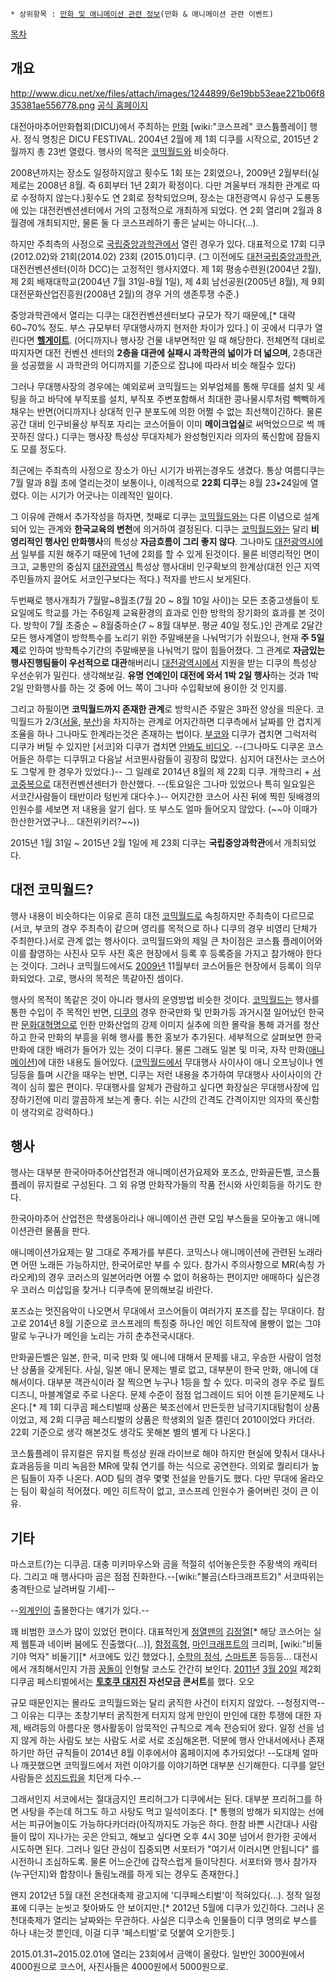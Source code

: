  * 상위항목 : [[만화 및 애니메이션 관련 정보]](만화 & 애니메이션 관련 이벤트)

[[목차]]
== 개요 ==
http://www.dicu.net/xe/files/attach/images/1244899/6e19bb53eae221b06f835381ae556778.png
[http://www.dicu.net 공식 홈페이지]

대전아마추어만화협회(DICU)에서 주최하는 [[만화]] [wiki:"코스프레" 코스튬플레이] 행사. 정식 명칭은 DICU FESTIVAL.
2004년 2월에 제 1회 디쿠를 시작으로, 2015년 2월까지 총 23번 열렸다. 행사의 목적은 [[코믹월드]]와 비슷하다.

2008년까지는 장소도 일정하지않고 횟수도 1회 또는 2회였으나, 2009년 2월부터(실제로는 2008년 8월. 즉 6회부터 1년 2회가 확정이다. 다만 겨울부터 개최한 관계로 따로 수정하지 않는다.)횟수도 연 2회로 정착되었으며, 장소는 대전광역시 유성구 도룡동에 있는 대전컨벤션센터에서 거의 고정적으로 개최하게 되었다. 연 2회 열리며 2월과 8월경에 개최되지만, 물론 둘 다 코스프레하기 좋은 날씨는 아니다(...).

하지만 주최측의 사정으로 [[국립중앙과학관]]에서 열린 경우가 있다. 대표적으로 17회 디쿠(2012.02)와 21회(2014.02) 23회 (2015.01)디쿠.
(그 이전에도 [[대전국립중앙과학관]], 대전컨벤션센터(이하 DCC)는 고정적인 행사지였다. 제 1회 평송수련원(2004년 2월), 제 2회 배재대학교(2004년 7월 31일-8월 1일), 제 4회 남선공원(2005년 8월), 제 9회 대전문화산업진흥원(2008년 2월)의 경우 거의 생존투쟁 수준.)

중앙과학관에서 열리는 디쿠는 대전컨벤션센터보다 규모가 작기 때문에,[* 대략 60~70% 정도. 부스 규모부터 무대행사까지 현저한 차이가 있다.] 이 곳에서 디쿠가 열린다면 '''[[헬게이트]]'''. (어디까지나 행사장 건물 내부면적만 일 때 해당한다. 전체면적 대비로 따지자면 대전 컨벤션 센터의 '''2층을 대관에 실패시 과학관의 넓이가 더 넓으며''', 2층대관을 성공했을 시 과학관의 어디까지를 기준으로 잡냐에 따라서 비슷 해질수 있다)

그러나 무대행사장의 경우에는 예외로써 코믹월드는 외부업체를 통해 무대를 설치 및 세팅을 하고 바닥에 부직포를 설치, 부직포 주변포함해서 최대한 콩나물시루처럼 빽빽하게 채우는 반면(어디까지나 상대적 인구 분포도에 의한 어쩔 수 없는 최선책이긴하다. 물론 공간 대비 인구비율상 부직포 자리는 코스어들이 이미 '''메이크업실'''로 써먹었으므로 썩 깨끗하진 않다.) 디쿠는 행사장 특성상 무대자체가 완성형인지라 의자의 푹신함에 잠들지도 모를 정도다.

최근에는 주최측의 사정으로 장소가 아닌 시기가 바뀌는경우도 생겼다. 통상 여름디쿠는 7월 말과 8월 초에 열리는것이 보통이나, 이례적으로 '''22회 디쿠'''는 8월 23•24일에 열렸다. 이는 시기가 어긋나는 이례적인 일이다.

그 이유에 관해서 추가작성을 하자면, 첫째로 디쿠는 [[코믹월드]]와는 다른 이념으로 설계되어 있는 관계와 '''한국교육의 변천'''에 의거하여 결정된다. 디쿠는 [[코믹월드]]와는 달리 '''비영리적인 행사인 만화행사'''의 특성상 '''자금흐름이 그리 좋지 않다'''. 그나마도 [[대전광역시]]에서 일부를 지원 해주기 때문에 1년에 2회를 할 수 있게 된것이다. 물론 비영리적인 면이 크고, 교통만의 중심지 [[대전광역시]] 특성상 행사대비 인구확보의 한계상(대전 인근 지역주민들까지 끌어도 서코인구보다는 적다.) 적자를 반드시 보게된다.

두번째로 행사개최가 7월말~8월초(7월 20 ~ 8월 10일 사이)는 모든 초중고생들이 토요일에도 학교를 가는 주6일제 교육환경의 효과로 인한 방학의 장기화의 효과를 본 것이다. 방학이 7월 초중순 ~ 8월중하순(7 ~ 8월 대부분. 평균 40일 정도.)인 관계로 2달간 모든 행사계열이 방학특수를 노리기 위한 주말배분을 나눠먹기가 쉬웠으나, 현재 '''주 5일제'''로 인하여 방학특수기간의 주말배분을 나눠먹기 많이 힘들어졌다. 그 관계로 '''자금있는 행사진행팀들이 우선적으로 대관'''해버리니 [[대전광역시]]에서 지원을 받는 디쿠의 특성상 우선순위가 밀린다. 생각해보길. '''유명 연예인이 대전에 와서 1박 2일 행사'''하는 것과 1박 2일 만화행사를 하는 것 중에 어느 쪽이 그나마 수입확보에 용이한 것 인지를.

그리고 하필이면 '''코믹월드까지 존재한 관계'''로 방학시즌 주말은 3파전 양상을 띄운다. 코믹월드가 2/3([[서울]], [[부산]])을 차지하는 관계로 어지간하면 디쿠측에서 날짜를 안 겹치게 조율을 하나 그나마도 한계라는것은 존재하는 법이다. [[부코]]와 디쿠가 겹치면 그럭저럭 디쿠가 버틸 수 있지만 [서코]와 디쿠가 겹치면 [[안봐도 비디오]]. --(그나마도 디쿠온 코스어들은 하루는 디쿠뛰고 다음날 서코뛴사람들이 굉장히 많았다. 심지어 대전사는 코스어도 그렇게 한 경우가 있었다.)-- 그 일례로 2014년 8월의 제 22회 디쿠. 개학크리 + [[서코]]중복으로 대전컨벤션센터가 한산했다. --(토요일은 그나마 있었으나 특히 일요일은 서코간사람들이 태반이라 텅빈게 대다수.)-- 어지간한 코스어 사진 뒤에 찍힌 뒷배경의 인원수를 세보면 저 내용을 알기 쉽다. 또 부스도 얼마 들어오지 않았다. (~~아 이때가 한산한거였구나... 대전위키러?~~))

2015년 1월 31일 ~ 2015년 2월 1일에 제 23회 디쿠는 '''국립중앙과학관'''에서 개최되었다.

== 대전 코믹월드? ==
행사 내용이 비슷하다는 이유로 흔히 대전 [[코믹월드]]로 속칭하지만 주최측이 다르므로 (서코, 부코의 경우 주최측이 같으며 영리를 목적으로 하나 디쿠의 경우 비영리 단체가 주최한다.)서로 관계 없는 행사이다. 코믹월드와의 제일 큰 차이점은 코스튬 플레이어와 이를 촬영하는 사진사 모두 사전 혹은 현장에서 등록 후 등록증을 가지고 참가해야 한다는 것이다. 그러나 코믹월드에서도 [[2009년]] 11월부터 코스어들은 현장에서 등록이 의무화되었다. 고로, 행사의 목적은 똑같아진 셈이다.

행사의 목적이 똑같은 것이 아니라 행사의 운영방법 비슷한 것이다. [[코믹월드]]는 행사를 통한 수입이 주 목적인 반면, [[디쿠]]의 경우 한국만화 및 만화가등 과거시절 일어났던 한국판 [[문화대혁명]]으로 인한 만화산업의 강제 이미지 실추에 의한 몰락을 통해 과거를 청산하고 한국 만화의 부흥을 위해 행사를 통한 홍보가 추가된다. 세부적으로 살펴보면 한국만화에 대한 배려가 들어가 있는 것이 디쿠다. 물론 그래도 일본 및 미국, 자작 만화([[애니메이션]])에 대한 내용도 들어있다. ([[코믹월드]]에서 무대행사 사이사이 애니 오프닝이나 엔딩등을 틀며 시간을 때우는 반면, 디쿠는 저런 내용을 추가하여 무대행사 사이사이의 간격이 심히 짧은 편이다. 무대행사를 알체가 관람하고 싶다면 화장실은 무대행사장에 입장하기전에 미리 깔끔하게 보는게 좋다. 쉬는 시간의 간격도 간격이지만 의자의 푹신함이 생각외로 강력하다.)

== 행사 ==
행사는 대부분 한국아마추어산업전과 애니메이션가요제와 포즈쇼, 만화골든벨, 코스튬플레이 뮤지컬로 구성된다. 그 외 유명 만화작가들의 작품 전시와 사인회등을 하기도 한다.

한국아마추어 산업전은 학생동아리나 애니메이션 관련 모임 부스들을 모아놓고 애니메이션관련 물품을 판다.

애니메이션가요제는 말 그대로 주제가를 부른다. 코믹스나 애니메이션에 관련된 노래라면 어떤 노래든 가능하지만, 한국어로만 부를 수 있다. 참가시 주의사항으로 MR(속칭 가라오케)의 경우 코러스의 일본어라면 어쩔 수 없이 허용하는 편이지만 애매하다 싶은경우 코러스 미삽입을 찾거나 디쿠측에 문의해보길 바란다.

포즈쇼는 멋진음악이 나오면서 무대에서 코스어들이 여러가지 포즈를 잡는 무대이다. 참고로 2014년 8월 기준으로 코스프레의 특징중 하나인 메인 히트작에 몰빵이 없는 그야말로 누구나가 메인을 노리는 가히 춘추전국시대다.

만화골든벨은 일본, 한국, 미국 만화 및 애니에 대해서 문제를 내고, 우승한 사람이 엄청난 상품을 갖게된다. 사실, 일본 애니 문제는 별로 없고, 대부분이 한국 만화, 애니에 대해서이다. 대부분 객관식이라 잘 찍으면 누구나 1등을 할 수 있다. 미국의 경우 주로 월트 디즈니, 마블계열로 주로 나온다. 문제 수준이 점점 업그레이드 되어 이젠 듣기문제도 나온다.[* 제 1회 디쿠곰 페스티벌때 상품은 북조선에서 만든듯한 남극기지대탐험이 상품이었고, 제 2회 디쿠곰 페스티벌의 상품은 학생회의 일존 캘린더 2010이었다 카더라. 22회 기준으로 생각 해본것도 생각도 못해본 별의 별게 다 나온다.]

코스튬플레이 뮤지컬은 뮤지컬 특성상 원래 라이브로 해야 하지만 현실에 맞춰서 대사나 효과음등을 미리 녹음한 MR에 맞춰 연기를 하는 식으로 공연한다.  의외로 퀄리티가 높은 팀들이 자주 나온다.  AOD 팀의 경우 몇몇 전설을 만들기도 했다. 다만 무대에 올라오는 팀이 확실히 적어졌다. 메인 히트작이 없고, 코스프레 인원수가 줄어버린 것이 큰 이유.

== 기타 ==
마스코트(?)는 디쿠곰. 대충 미키마우스와 곰을 적절히 섞어놓은듯한 주황색의 캐릭터다. 그리고 매 행사다마 곰은 점점 진화한다.--[wiki:"불곰(스타크래프트2)" 서코따위는 충격탄으로 날려버릴 기세]--

--[[외계인]]이 출몰한다는 얘기가 있다.--

꽤 비범한 코스가 많이 있었던 편이다. 대표적인게 [[정열맨]]의 [[김정열]][* 해당 코스어는 실제 웹툰과 네이버 붐에도 진출했다(...)], [[함정흑형]], [[마인크래프트]]의 크리퍼, [wiki:"비둘기야 먹자" 비둘기][* 서코에도 있긴 했었다.], [[수학의 정석]], [[스마트폰]] 등등등... 대전시에서 개최해서인지 가끔 [[꿈돌이]] 인형탈 코스도 간간히 보인다. [[2011년]] [[3월 20일]] 제2회 디쿠곰 페스티벌에서는 '''[[토호쿠 대지진]] 자선모금 콘서트'''를 했다. 오오

규모 때문인지는 몰라도 코믹월드와는 달리 굵직한 사건이 터지지 않았다. --청정지역-- 그 이유는 디쿠는 초창기부터 굵직한게 터지지 않게 만인이 만인에 대한 투쟁에 대한 자제, 배려등의 아름다운 행사활동이 암묵적인 규칙으로 계속 전승되어 왔다. 일정 선을 넘지 않게 하는 사람도 보는 사람도 서로 서로 조심해온편. 덕분에 행사 안내서에서나 존재하기만 하던 규칙들이 2014년 8월 이후에서야 홈페이지에 추가되었다! --도대체 얼마나 깨끗했으면 코믹월드에서 저런 이야기를 이야기하면 대부분 신기해한다. 디쿠를 알던 사람들은 [[성지드립]]을 치던게 다수.--

그래서인지 서코에서는 절대금지인 프리허그가 디쿠에서는 된다. 대부분 프리허그를 하면 사탕을 주는데 허그도 하고 사탕도 먹고 일석이조다. [* 통행의 방해가 되지않는 선에서는 피규어놀이도 가능하다카더라(아직까지도 가능은 하다. 한참 바쁜 시간대나 사람들이 많이 지나가는 곳은 안되고, 해보고 싶다면 오후 4시 30분 넘어서 한가한 곳에서 시도하면 된다. 그러나 일단 관심이 집중되면 서포터가 "여기서 이러시면 안됩니다" 를 시전하니 조심하도록. 물론 어느순간에 갑작스럽게 들이닥친다. 서포터와 행사 참가자(누구던지)와 합창이나 돌림노래를 하게 되는 경우도 존재한다.]

왠지 2012년 5월 대전 온천대축제 광고지에 '디쿠페스티벌'이 적혀있다(...). 정작 일정표에 디쿠는 눈씻고 찾아봐도 안 보이지만.[* 2012년 5월에 디쿠가 있긴하다. 그러나 온천대축제가 열리는 날짜와는 무관하다. 사실은 디쿠소속 인물들이 디쿠 명의로 부스를 하나 내는것 뿐인데, 이걸 디쿠 '페스티벌'로 덧붙여 오기한듯.]

2015.01.31~2015.02.01에 열리는 23회에서 금액이 올랐다. 일반인 3000원에서 4000원으로 코스어, 사진사들은 4000원에서 5000원으로.
